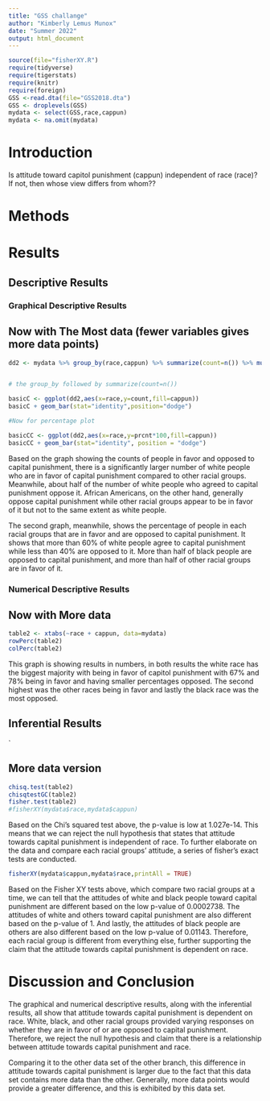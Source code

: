```yaml
---
title: "GSS challange"
author: "Kimberly Lemus Munox"
date: "Summer 2022"
output: html_document
---
```








```r
source(file="fisherXY.R")
require(tidyverse)
require(tigerstats)
require(knitr)
require(foreign)
GSS <-read.dta(file="GSS2018.dta")
GSS <- droplevels(GSS)
mydata <- select(GSS,race,cappun)
mydata <- na.omit(mydata)
```

# Introduction

<!--In this section you explain what you are trying to show.  Where did the data come from?  What is the research or other question you are trying to answer?.  If you skimp in this section expect to be marked down in your grade. Paint a picture of the project a couple of paragraphs is expected!-->

Is attitude toward capitol punishment (cappun) independent of race (race)?
If not, then whose view differs from whom??

# Methods

<!--Decide on your methods:  use "variable analysis" or other appropriate descriptors.  Make sure to choose at least one graphical method and at least one numerical method. Discuss what data manipulations may be needed for example subsetting or other binning procedures and what sort of graphical displays and inferential tools will be used!-->

# Results

<!--Divide this section into two sub-sections:  One for your descriptive  results and one for your inferential results.!-->

## Descriptive Results

### Graphical Descriptive Results

<!--Graphical results here.  Make sure to show your code.  Provide appropriate labels for axes, giving units if possible, and provide a good title for the graph, too.  Use the graphical results to describe the patterns if any that exist in the data as focused toward the research question. Bottom line is to explain the features of the graph that are relevant to conforming or departing to what is expected by your null hypothesis !-->



## Now with The Most data (fewer variables gives more data points)

```r
dd2 <- mydata %>% group_by(race,cappun) %>% summarize(count=n()) %>% mutate(prcnt=count/sum(count))


# the group_by followed by summarize(count=n())

basicC <- ggplot(dd2,aes(x=race,y=count,fill=cappun))
basicC + geom_bar(stat="identity",position="dodge")

#Now for percentage plot

basicCC <- ggplot(dd2,aes(x=race,y=prcnt*100,fill=cappun)) 
basicCC + geom_bar(stat="identity", position = "dodge")
```

Based on the graph showing the counts of people in favor and opposed to capital punishment, there is a significantly larger number of white people who are in favor of capital punishment compared to other racial groups. Meanwhile, about half of the number of white people who agreed to capital punishment oppose it. African Americans, on the other hand, generally oppose capital punishment while other racial groups appear to be in favor of it but not to the same extent as white people.  

The second graph, meanwhile, shows the percentage of people in each racial groups that are in favor and are opposed to capital punishment. It shows that more than 60% of white people agree to capital punishment while less than 40% are opposed to it. More than half of black people are opposed to capital punishment, and more than half of other racial groups are in favor of it. 

### Numerical Descriptive Results

<!--Numerical results go here. Use the numerical results to describe the patterns if any that exist in the data as focused toward the research question!-->




## Now with More data

```r
table2 <- xtabs(~race + cappun, data=mydata)
rowPerc(table2)
colPerc(table2)
```
This graph is showing results in numbers, in both results the white race has the biggest majority with being in favor of capitol punishment with 67% and 78% being in favor and having smaller percentages opposed. The second highest was the other races being in favor and lastly the black race was the most opposed. 

## Inferential Results

<!--State hypothesis clearly.  Make sure your discussion of the inferential test covers all the aspects that the test output produces, such as test statistic, p-value etc.  Make a decision about the null hypothesis, explain the assumptions on which the selected test/procedure was based, and why the chosen procedure satisfys the assumptions and is appropriate to answer the research question!-->

`


## More data version

```r
chisq.test(table2)
chisqtestGC(table2)
fisher.test(table2)
#fisherXY(mydata$race,mydata$cappun)
```

Based on the Chi's squared test above, the p-value is low at 1.027e-14. This means that we can reject the null hypothesis that states that attitude towards capital punishment is independent of race. To further elaborate on the data and compare each racial groups' attitude, a series of fisher's exact tests are conducted.




```r
fisherXY(mydata$cappun,mydata$race,printAll = TRUE)
```
 Based on the Fisher XY tests above, which compare two racial groups at a time, we can tell that the attitudes of white and black people toward capital punishment are different based on the low p-value of 0.0002738. The attitudes of white and others  toward capital punishment are also different based on the  p-value of 1. And lastly, the attitudes of black people are others are also different based on the low p-value of 0.01143. Therefore, each racial group is different from everything else, further supporting the claim that the attitude towards capital punishment is dependent on race. 

 


# Discussion and Conclusion

<!--Discussion and conclusion here.  If you found a relationship be sure to consider whether the relationship occurs because one of the variavbles causes the other, or whether they perhasps are related for some other reason.  Watch the chapter 6 videos from the GeorgeTown videos collection.!-->


The graphical and numerical descriptive results, along with the inferential results, all show that attitude towards capital punishment is dependent on race. White, black, and other racial groups provided varying responses on whether they are in favor of or are opposed to capital punishment. Therefore, we reject the null hypothesis and claim that there is a relationship between attitude towards capital punishment and race. 
  
Comparing it to the other data set of the other branch, this difference in attitude towards capital punishment is larger due to the fact that this data set contains more data than the other. Generally, more data points would provide a greater difference, and this is exhibited by this data set.    


